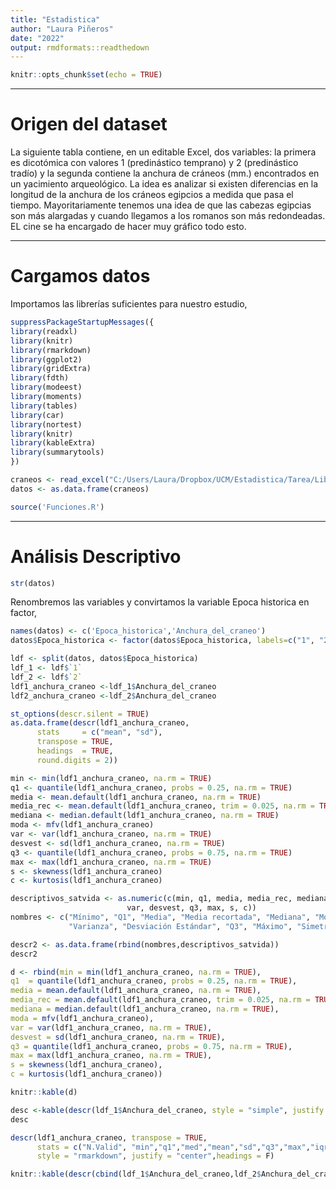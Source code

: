---
title: "Estadistica"
author: "Laura Piñeros"
date: "2022"
output: rmdformats::readthedown
---

```{r setup, include=FALSE}
knitr::opts_chunk$set(echo = TRUE)
```

*** 
# Origen del dataset 

La siguiente tabla contiene, en un editable Excel, dos variables: la primera es dicotómica con valores 1 (predinástico temprano) y 2 (predinástico tradío) y la segunda contiene la anchura de cráneos (mm.) encontrados en un yacimiento arqueológico. La idea es analizar si existen diferencias en la longitud de la anchura de los cráneos egipcios a medida que pasa el tiempo. Mayoritariamente tenemos una idea de que las cabezas egipcias son más alargadas y cuando llegamos a los romanos son más redondeadas. EL cine se ha encargado de hacer muy gráfico todo esto. 

***
# Cargamos datos 

Importamos las librerías suficientes para nuestro estudio, 

```{r,warning=FALSE}
suppressPackageStartupMessages({
library(readxl) 
library(knitr)
library(rmarkdown)
library(ggplot2)
library(gridExtra)
library(fdth)
library(modeest)
library(moments)
library(tables)
library(car)
library(nortest)
library(knitr)
library(kableExtra)
library(summarytools)
})
```


```{r,warning=FALSE}



craneos <- read_excel("C:/Users/Laura/Dropbox/UCM/Estadistica/Tarea/Libro1.xlsx")
datos <- as.data.frame(craneos)

source('Funciones.R')

```

***
# Análisis Descriptivo 

```{r}
str(datos)
```


Renombremos las variables y convirtamos la variable Epoca historica en factor, 

```{r}
names(datos) <- c('Epoca_historica','Anchura_del_craneo')
datos$Epoca_historica <- factor(datos$Epoca_historica, labels=c("1", "2"))

ldf <- split(datos, datos$Epoca_historica)
ldf_1 <- ldf$`1`
ldf_2 <- ldf$`2`
ldf1_anchura_craneo <-ldf_1$Anchura_del_craneo
ldf2_anchura_craneo <-ldf_2$Anchura_del_craneo
```


```{r}
st_options(descr.silent = TRUE)
as.data.frame(descr(ldf1_anchura_craneo,
      stats     = c("mean", "sd"),
      transpose = TRUE,
      headings  = TRUE,
      round.digits = 2))
```

```{r echo=TRUE}
min <- min(ldf1_anchura_craneo, na.rm = TRUE)
q1 <- quantile(ldf1_anchura_craneo, probs = 0.25, na.rm = TRUE)
media <- mean.default(ldf1_anchura_craneo, na.rm = TRUE)
media_rec <- mean.default(ldf1_anchura_craneo, trim = 0.025, na.rm = TRUE)
mediana <- median.default(ldf1_anchura_craneo, na.rm = TRUE)
moda <- mfv(ldf1_anchura_craneo)
var <- var(ldf1_anchura_craneo, na.rm = TRUE)
desvest <- sd(ldf1_anchura_craneo, na.rm = TRUE)
q3 <- quantile(ldf1_anchura_craneo, probs = 0.75, na.rm = TRUE)
max <- max(ldf1_anchura_craneo, na.rm = TRUE)
s <- skewness(ldf1_anchura_craneo)
c <- kurtosis(ldf1_anchura_craneo)
```

```{r}
descriptivos_satvida <- as.numeric(c(min, q1, media, media_rec, mediana, moda,
                          var, desvest, q3, max, s, c))
nombres <- c("Mínimo", "Q1", "Media", "Media recortada", "Mediana", "Moda",
             "Varianza", "Desviación Estándar", "Q3", "Máximo", "Simetría", "Curtosis")
```

```{r}
descr2 <- as.data.frame(rbind(nombres,descriptivos_satvida))
descr2
```
```{r}

d <- rbind(min = min(ldf1_anchura_craneo, na.rm = TRUE),
q1  = quantile(ldf1_anchura_craneo, probs = 0.25, na.rm = TRUE),
media = mean.default(ldf1_anchura_craneo, na.rm = TRUE),
media_rec = mean.default(ldf1_anchura_craneo, trim = 0.025, na.rm = TRUE),
mediana = median.default(ldf1_anchura_craneo, na.rm = TRUE),
moda = mfv(ldf1_anchura_craneo),
var = var(ldf1_anchura_craneo, na.rm = TRUE),
desvest = sd(ldf1_anchura_craneo, na.rm = TRUE),
q3 = quantile(ldf1_anchura_craneo, probs = 0.75, na.rm = TRUE),
max = max(ldf1_anchura_craneo, na.rm = TRUE),
s = skewness(ldf1_anchura_craneo),
c = kurtosis(ldf1_anchura_craneo))
```

```{r}
knitr::kable(d)
```


```{r}

desc <-kable(descr(ldf_1$Anchura_del_craneo, style = "simple", justify = "center", headings = FALSE),digits = round(2))
desc
```

```{r echo=FALSE, message=FALSE, warning=FALSE, results='hide'}
descr(ldf1_anchura_craneo, transpose = TRUE, 
      stats = c("N.Valid", "min","q1","med","mean","sd","q3","max","iqr"),
      style = "rmarkdown", justify = "center",headings = F)
```

```{r warning=FALSE}
knitr::kable(descr(cbind(ldf_1$Anchura_del_craneo,ldf_2$Anchura_del_craneo), style = "simple", justify = "center", headings = FALSE))
```

